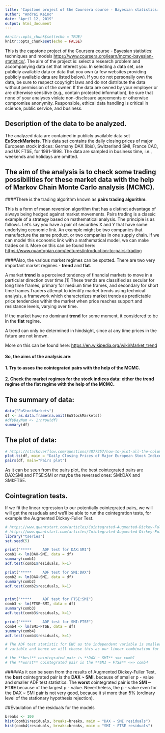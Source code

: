 ```yaml
---
title: 'Capstone project of the Coursera course - Bayesian statistics: techniques and models'
author: "Andrei Keino"
date: "April 12, 2019"
output: html_document
---
```


```r
#knitr::opts_chunk$set(echo = TRUE)
knitr::opts_chunk$set(echo = FALSE)
```
This is the capstone project of the Coursera course - Bayesian statistics: techniques and models <https://www.coursera.org/learn/mcmc-bayesian-statistics/>.
The aim of the project is: select a research problem and accompanying data set that interest you. In selecting a data set, use publicly available data or data that you own (a few websites providing publicly available data are listed below). If you do not personally own the data, be sure to respect copyright laws and do not distribute the data without permission of the owner. If the data are owned by your employer or are otherwise sensitive (e.g., contain protected information), be sure that none of your analyses violate non-disclosure agreements or otherwise compromise anonymity. Responsible, ethical data handling is critical in science, public service, and business.

## Description of the data to be analyzed.

The analyzed data are contained in publicly available data set **EuStockMarkets**. This data set contains the daily closing prices of major European stock indices: Germany DAX (Ibis), Switzerland SMI, France CAC, and UK FTSE, for 1991-1998. The data are sampled in business time, i.e., weekends and holidays are omitted. 

## The aim of the analysis is to check some trading possibilities for these market data with the help of Markov Chain Monte Carlo analysis (MCMC).

####There is the trading algorithm known as **pairs trading algorithm**. 

This is a form of mean reversion algorithm that has a distinct advantage of always being hedged against market movements. Pairs trading is a classic example of a strategy based on mathematical analysis. The principle is as follows. Let's say you have a pair of securities X and Y that have some underlying economic link. An example might be two companies that manufacture the same product, or two companies in one supply chain. If we can model this economic link with a mathematical model, we can make trades on it. More on this can be found here: <https://www.quantopian.com/lectures/introduction-to-pairs-trading>

####Also, the various market regimes can be spotted. There are two very important market regimes - **trend** and **flat**.

A market **trend** is a perceived tendency of financial markets to move in a particular direction over time.[1] These trends are classified as secular for long time frames, primary for medium time frames, and secondary for short time frames.Traders attempt to identify market trends using technical analysis, a framework which characterizes market trends as predictable price tendencies within the market when price reaches support and resistance levels, varying over time.

If the market have no dominant **trend** for some moment, it considered to be in the **flat** regime.

A trend can only be determined in hindsight, since at any time prices in the future are not known.

More on this can be found here: <https://en.wikipedia.org/wiki/Market_trend>

#### So, the aims of the analysis are: 

#### 1. Try to asses the cointegrated pairs with the help of the MCMC.
#### 2. Check the market regimes for the stock indices data: either the trend regime of the flat regime with the help of the MCMC.

## The summary of data:

```r
data("EuStockMarkets")
df <- as.data.frame(na.omit(EuStockMarkets))
#df$DayNum <- 1:nrow(df)
summary(df)
```

## The plot of data:
```r
# https://stackoverflow.com/questions/4877357/how-to-plot-all-the-columns-of-a-data-frame-in-r
plot.ts(df, main = "Daily Closing Prices of Major European Stock Indices, 1991-1998", xlab = "Day number")
pairs(df, main="Pairs plot")
```

As it can be seen from the pairs plot, the best cointegrated pairs are DAX:SMI and FTSE:SMI or maybe the reversed ones: SMI:DAX and SMI:FTSE.

## Cointegration tests.

If we fit the linear regression to our potentially cointegrated pairs, we will will get the resuduals and we'll be able to run the cointegration tests, for example the Augmented Dickey-Fuller Test.

```r
# https://www.quantstart.com/articles/Cointegrated-Augmented-Dickey-Fuller-Test-for-Pairs-Trading-Evaluation-in-R
# https://www.quantstart.com/articles/Cointegrated-Augmented-Dickey-Fuller-Test-for-Pairs-Trading-Evaluation-in-R
library("tseries")
set.seed(5)

print("*****     ADF test for DAX:SMI")
comb1 <- lm(DAX~SMI, data = df)
summary(comb1)
adf.test(comb1$residuals, k=1)

print("*****     ADF test for SMI:DAX")
comb2 <- lm(DAX~SMI, data = df)
summary(comb2)
adf.test(comb2$residuals, k=1)


print("*****     ADF test for FTSE:SMI")
comb3 <- lm(FTSE~SMI, data = df)
summary(comb3)
adf.test(comb3$residuals, k=1)

print("*****     ADF test for SMI:FTSE")
comb4 <- lm(SMI~FTSE, data = df)
summary(comb4)
adf.test(comb4$residuals, k=1)

# The ADF test statistic for EWC as the independent variable is smaller (more negative) than that for EWA as the independent 
# variable and hence we will choose this as our linear combination for any future trading implementations.

# the **best** cointegrated pair is **DAX ~ SMI** <=> comb1
# The **worst** cointegrated pair is the **SMI ~ FTSE** <=> comb4
```

#####As it can be seen from the results of Augmented Dickey-Fuller Test, the **best** cointegrated pair is the **DAX ~ SMI**, because of smaller p - value and smaller ADF test statistics. The **worst** cointegrated pair is the **SMI ~ FTSE** because of the largest p - value. Nevertheless, the p - value even for the DAX ~ SMI pair is not very good, because it si more than 5% (ordinary level of the stationary hypothesis rejection).

##Evaulation of the residuals for the models

```r
breaks <- 100
hist(comb1$residuals, breaks=breaks, main = "DAX ~ SMI residuals")
hist(comb4$residuals, breaks=breaks, main = "SMI ~ FTSE residuals")
``` 







